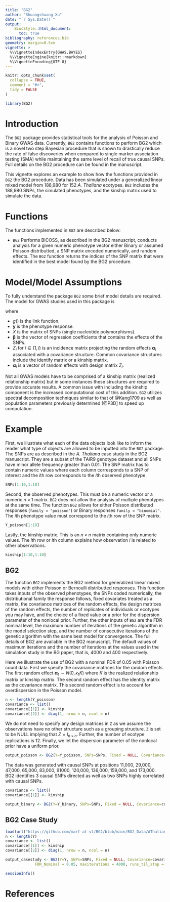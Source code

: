 ```yaml
---
title: "BG2"
author: "Shuangshuang Xu"
date: "`r Sys.Date()`"
output: 
    BiocStyle::html_document:
      toc: true
bibliography: references.bib  
geometry: margin=0.5cm
vignette: >
  %\VignetteIndexEntry{GWAS.BAYES}
  %\VignetteEngine{knitr::rmarkdown}
  %\VignetteEncoding{UTF-8}
---
```


```r
knitr::opts_chunk$set(
  collapse = TRUE,
  comment = "#>",
  tidy = FALSE
)
```

```r
library(BG2)
```

# Introduction

The `BG2` package provides statistical tools for the analysis of Poisson and Binary GWAS data. Currently, `BG2` contains functions to perform BG2 which is a novel two step Bayesian procedure that is shown to drastically reduce the rate of false discoveries when compared to single marker association testing (SMA) while maintaining the same level of recall of true causal SNPs. Full details on the BG2 procedure can be found in the manuscript.

This vignette explores an example to show how the functions provided in `BG2` the BG2 procedure. Data has been simulated under a generalized linear mixed model from 188,980 for 152 _A. Thaliana_ ecotypes. `BG2` includes the 188,980 SNPs, the simulated phenotypes, and the kinship matrix used to simulate the data.

# Functions

The functions implemented in `BG2` are described below:

* `BG2` Performs BICOSS, as described in the BG2 manuscript, conducts analysis for a given numeric phenotype vector either Binary or assumed Poisson distributted, a SNP matrix encoded numerically, and random effects. The `BG2` function returns the indices of the SNP matrix that were identified in the best model found by the BG2 procedure.

# Model/Model Assumptions

To fully understand the package `BG2` some brief model details are required. The model for GWAS studies used in this package is

\begin{equation*}
g(\textbf{y}) = X \boldsymbol{\beta} + Z_1 \boldsymbol{\alpha}_1 + \ldots + Z_l \boldsymbol{\alpha}_l
\end{equation*}

where

* $g()$ is the link function.
* $\textbf{y}$ is the phenotype response.
* $X$ is the matrix of SNPs (single nucleotide polymorphisms).
* $\boldsymbol{\beta}$ is the vector of regression coefficients that contains the effects of the SNPs.
* $Z_i$ for $i \in (1,l)$ is an incidence matrix projecting the random effects $\boldsymbol{\alpha}_i$ associated with a covariance structure. Common covariance structures include the identify matrix or a kinship matrix.
* $\boldsymbol{\alpha}_i$ is a vector of random effects with design matrix $Z_i$.


Not all GWAS models have to be comprised of a kinship matrix (realized relationship matrix) but in some instances these structures are required to provide accurate results. A common issue with including the kinship component is the increased computational cost of this addition. `BG2` utilizes spectral decomposition techniques similar to that of @Kang1709 as well as population parameters previously determined [@P3D] to speed up computation. 

# Example

First, we illustrate what each of the data objects look like to inform the reader what type of objects are allowed to be inputted into the `BG2` package. The SNPs are as described in the _A. Thaliana_ case study in the BG2 manuscript. They are a subset of the TAIR9 genotype dataset and all SNPs have minor allele frequency greater than 0.01. The SNP matrix has to contain numeric values where each column corresponds to a SNP of interest and the $i$th row corresponds to the $i$th observed phenotype.

```r
SNPs[1:10,1:10]
```

Second, the observed phenotypes. This must be a numeric vector or a numeric $n \times 1$ matrix. `BG2` does not allow the analysis of multiple phenotypes at the same time. The function `BG2` allows for either Poisson distributed responses (`family = "poisson"`) or Binary responses `family = "binomial"`. The $i$th phenotype value must correspond to the $i$th row of the SNP matrix.

```r
Y_poisson[1:10]
```

Lastly, the kinship matrix. This is an $n \times n$ matrix containing only numeric values. The $i$th row or $i$th column explains how observation $i$ is related to other observations. 

```r
kinship[1:10,1:10]
```

## BG2

The function `BG2` implements the BG2 method for generalized linear mixed models with either Poisson or Bernoulli distributted responses. This function takes inputs of the observed phenotypes, the SNPs coded numerically, the distributional family the response follows, fixed covariates treated as a matrix, the covariance matrices of the random effects, the design matrices of the random effects, the number of replicates of individuals or ecotypes you may have, and the choice of a fixed value or a prior for the dispersion parameter of the nonlocal prior. Further, the other inputs of `BG2` are the FDR nominal level, the maximum number of iterations of the genetic algorithm in the model selection step, and the number of consecutive iterations of the genetic algorithm with the same best model for convergence. The full details of BG2 are available in the BG2 manuscript. The default values of maximum iterations and the number of iterations at the values used in the simulation study in the BG paper, that is, 4000 and 400 respectively.

Here we illustrate the use of BG2 with a nominal FDR of 0.05 with Poisson count data. First we specify the covariance matrices for the random effects. The first random effect $\boldsymbol{\alpha}_1 \sim N(0,\kappa_1 K)$ where $K$ is the realized relationship matrix or kinship matrix. The second random effect has the identity matrix as the covariance matrix. This second random effect is to account for overdispersion in the Poisson model. 

```r
n <- length(Y_poisson)
covariance <- list()
covariance[[1]] <- kinship
covariance[[2]] <- diag(1, nrow = n, ncol = n)
```

We do not need to specify any design matrices in `Z` as we assume the observations have no other structure such as a grouping structure. `Z` is set to be NULL implying that $Z = I_{n \times n}$. Further, the number of ecotype replications is 12. Finally, we let the dispersion parameter of the nonlocal prior have a uniform prior.

```r
output_poisson <- BG2(Y=Y_poisson, SNPs=SNPs, Fixed = NULL, Covariance=covariance, Z=NULL, family="poisson", replicates=4, Tau="uniform",FDR_Nominal = 0.05, maxiterations = 4000, runs_til_stop = 400)
```

The data was generated with causal SNPs at positions 11,000, 29,000, 47,000, 65,000, 83,000, 91000, 120,000, 136,000, 159,000, and 173,000. BG2 identifies 3 causal SNPs directed as well as two SNPs highly correlated with causal SNPs.

```r
covariance <- list()
covariance[[1]] <- kinship
```

```r
output_binary <- BG2(Y=Y_binary, SNPs=SNPs, Fixed = NULL, Covariance=covariance, Z=NULL, family="binomial", replicates=NULL, Tau="uniform",FDR_Nominal = 0.05, maxiterations = 4000, runs_til_stop = 400)
```


## BG2 Case Study

```r
load(url("https://github.com/marf-at-vt/BG2/blob/main/BG2_Data/AThaliana_CaseStudy.rda?raw=true"))
n <- length(Y)
covariance <- list()
covariance[[1]] <- kinship
covariance[[2]] <- diag(1, nrow = n, ncol = n)

output_casestudy <- BG2(Y=Y, SNPs=SNPs, Fixed = NULL, Covariance=covariance, Z=NULL, family="poisson", replicates=12, Tau="uniform",
             FDR_Nominal = 0.05, maxiterations = 4000, runs_til_stop = 400)
```



```r
sessionInfo()
```


# References
